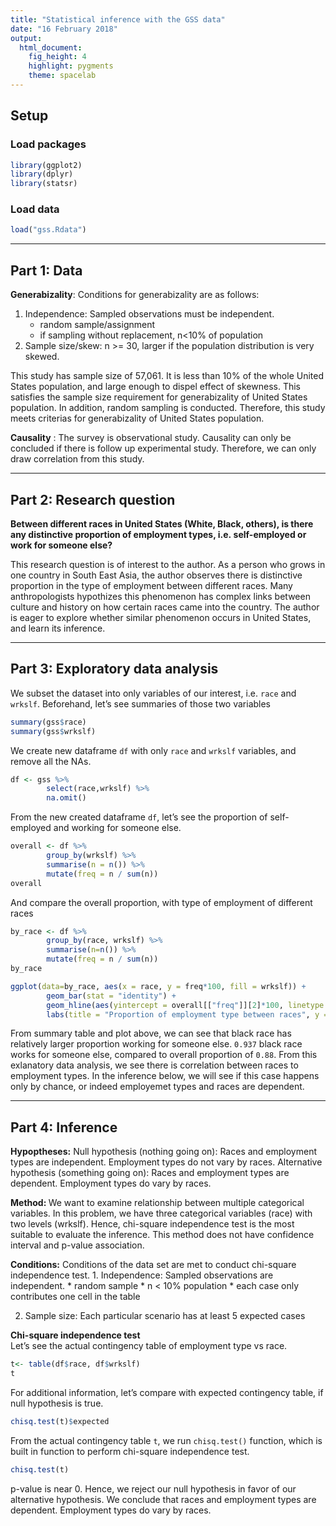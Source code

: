 ```yaml
---
title: "Statistical inference with the GSS data"
date: "16 February 2018"
output: 
  html_document: 
    fig_height: 4
    highlight: pygments
    theme: spacelab
---
```


## Setup

### Load packages

```r
library(ggplot2)
library(dplyr)
library(statsr)
```

### Load data

```r
load("gss.Rdata")
```

* * *

## Part 1: Data 
**Generabizality**: Conditions for generabizality are as follows:

1. Independence: Sampled observations must be independent.
    + random sample/assignment  
    + if sampling without replacement, n<10% of population
        
2. Sample size/skew: n >= 30, larger if the population distribution is very skewed.

This study has sample size of 57,061. It is less than 10% of the whole United States population, and large enough to dispel effect of skewness. This satisfies the sample size requirement for generabizality of United States population. In addition, random sampling is conducted. Therefore, this study meets criterias for generabizality of United States population.  

**Causality** : The survey is observational study. Causality can only be concluded if there is follow up experimental study. Therefore, we can only draw correlation from this study.

* * *

## Part 2: Research question
**Between different races in United States (White, Black, others), is there any distinctive proportion of employment types, i.e. self-employed or work for someone else?**

This research question is of interest to the author. As a person who grows in one country in South East Asia, the author observes there is distinctive proportion in the type of employment between different races. Many anthropologists hypothizes this phenomenon has complex links between culture and history on how certain races came into the country. The author is eager to explore whether similar phenomenon occurs in United States, and learn its inference.

* * *

## Part 3: Exploratory data analysis
We subset the dataset into only variables of our interest, i.e. `race` and `wrkslf`. Beforehand, let's see summaries of those two variables 
```r
summary(gss$race)
summary(gss$wrkslf)
```

We create new dataframe `df` with only `race` and `wrkslf` variables, and remove all the NAs.
```r
df <- gss %>%
        select(race,wrkslf) %>%
        na.omit()
```

From the new created dataframe `df`, let's see the proportion of self-employed and working for someone else.
```r
overall <- df %>%
        group_by(wrkslf) %>%
        summarise(n = n()) %>%
        mutate(freq = n / sum(n))
overall
```
And compare the overall proportion, with type of employment of different races
```r
by_race <- df %>%
        group_by(race, wrkslf) %>%
        summarise(n=n()) %>%
        mutate(freq = n / sum(n))
by_race
```

```r
ggplot(data=by_race, aes(x = race, y = freq*100, fill = wrkslf)) + 
        geom_bar(stat = "identity") + 
        geom_hline(aes(yintercept = overall[["freq"]][2]*100, linetype = "Overall proportion working \nfor someone else")) + 
        labs(title = "Proportion of employment type between races", y = "Percentage")
```

From summary table and plot above, we can see that black race has relatively larger proportion working for someone else. `0.937` black race works for someone else, compared to overall proportion of `0.88`. From this exlanatory data analysis, we see there is correlation between races to employment types. In the inference below, we will see if this case happens only by chance, or indeed employemet types and races are dependent.

* * *

## Part 4: Inference
**Hypoptheses:**
Null hypothesis (nothing going on): Races and employment types are independent. Employment types do not vary by races.
Alternative hypothesis (something going on): Races and employment types are dependent. Employment types do vary by races.

**Method: **
We want to examine relationship between multiple categorical variables. In this problem, we have three categorical variables (race) with two levels (wrkslf). Hence, chi-square independence test is the most suitable to evaluate the inference. This method does not have confidence interval and p-value association. 

**Conditions:**
Conditions of the data set are met to conduct chi-square independence test. 
1. Independence: Sampled observations are independent.
* random sample
* n < 10% population
* each case only contributes one cell in the table

2. Sample size: Each particular scenario has at least 5 expected cases

**Chi-square independence test**  
Let's see the actual contingency table of employment type vs race.
```r
t<- table(df$race, df$wrkslf)
t
```


For additional information, let's compare with expected contingency table, if null hypothesis is true.
```r
chisq.test(t)$expected
```
From the actual contingency table `t`,  we run  `chisq.test()` function, which is built in function to perform chi-square independence test.
```r
chisq.test(t)
```
p-value is near 0. Hence, we reject our null hypothesis in favor of our alternative hypothesis. We conclude that races and employment types are dependent. Employment types do vary by races.
